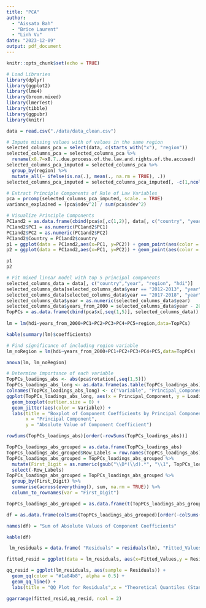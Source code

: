 ```yaml
---
title: "PCA"
author: 
  - "Aissata Bah"
  - "Brice Laurent"
  - "Linh Vu"
date: "2023-12-09"
output: pdf_document
---
```


```r
knitr::opts_chunk$set(echo = TRUE)
```

```r
# Load Libraries
library(dplyr)
library(ggplot2)
library(lme4)
library(broom.mixed)
library(lmerTest)
library(tibble)
library(ggpubr)
library(knitr)

data = read.csv("./data/data_clean.csv")
```


```r
# Impute missing values with of values in the same region
selected_columns_pca = select(data, c(starts_with("x"), "region"))
selected_columns_pca = selected_columns_pca %>%
  rename(x8.7=x8.7..due.process.of.the.law.and.rights.of.the.accused)
selected_columns_pca_imputed = selected_columns_pca %>%
  group_by(region) %>%
  mutate_all(~ ifelse(is.na(.), mean(., na.rm = TRUE), .))
selected_columns_pca_imputed = selected_columns_pca_imputed[, -c(1,ncol(selected_columns_pca_imputed))]

# Extract Principle Components of Rule of Law Variables
pca = prcomp(selected_columns_pca_imputed, scale. = TRUE)
variance_explained = (pca$sdev^2) / sum(pca$sdev^2)
```


```r
# Visualize Principle Components
PC1and2 = as.data.frame(cbind(pca$x[,c(1,2)], data[, c("country", "year", "hdi")]))
PC1and2$PC1 = as.numeric(PC1and2$PC1)
PC1and2$PC2 = as.numeric(PC1and2$PC2)
PC1and2$Country = PC1and2$country
p1 = ggplot(data = PC1and2,aes(x=PC1, y=PC2)) + geom_point(aes(color = Country)) + theme(legend.text = element_blank(), legend.key.size = unit(2, 'mm')) + guides(color = guide_legend(ncol = 3)) + labs(title="PC2 versus PC1, by Country")
p2 = ggplot(data = PC1and2,aes(x=PC1, y=PC2)) + geom_point(aes(color = hdi)) + labs(title="PC2 versus PC1, by HDI")

p1
p2
```

\newpage

```r
# Fit mixed linear model with top 5 principal components
selected_columns_data = data[, c("country","year", "region", "hdi")]
selected_columns_data[selected_columns_data$year == "2012-2013", "year"] = "2012.5"
selected_columns_data[selected_columns_data$year == "2017-2018", "year"] = "2017.5"
selected_columns_data$year = as.numeric(selected_columns_data$year)
selected_columns_data$years_from_2000 = selected_columns_data$year - 2000
TopPCs = as.data.frame(cbind(pca$x[,seq(1,5)], selected_columns_data))
                  
lm = lm(hdi~years_from_2000+PC1+PC2+PC3+PC4+PC5+region,data=TopPCs)

kable(summary(lm)$coefficients)
```

```r
# Find significance of including region variable
lm_noRegion = lm(hdi~years_from_2000+PC1+PC2+PC3+PC4+PC5,data=TopPCs)

anova(lm, lm_noRegion)

```

```r
# Determine importance of each variable
TopPCs_loadings_abs <- abs(pca$rotation[,seq(1,5)])
TopPCs_loadings_abs_long <- as.data.frame(as.table(TopPCs_loadings_abs))
colnames(TopPCs_loadings_abs_long) <- c("Variable", "Principal_Component", "Loading")
ggplot(TopPCs_loadings_abs_long, aes(x = Principal_Component, y = Loading)) +
  geom_boxplot(outlier.size = 0) +
  geom_jitter(aes(color = Variable)) +
  labs(title = "Boxplot of Component Coefficients by Principal Component",
       x = "Principal Component",
       y = "Absolute Value of Component Coefficient")

rowSums(TopPCs_loadings_abs)[order(-rowSums(TopPCs_loadings_abs))]

TopPCs_loadings_abs_grouped = as.data.frame(TopPCs_loadings_abs) 
TopPCs_loadings_abs_grouped$Row_Labels = row.names(TopPCs_loadings_abs)
TopPCs_loadings_abs_grouped = TopPCs_loadings_abs_grouped %>%
  mutate(First_Digit = as.numeric(gsub("\\D*(\\d).*", "\\1", TopPCs_loadings_abs_grouped$Row_Labels))) %>%
  select(-Row_Labels)
TopPCs_loadings_abs_grouped = TopPCs_loadings_abs_grouped %>%
  group_by(First_Digit) %>%
  summarise(across(everything(), sum, na.rm = TRUE)) %>%
  column_to_rownames(var = "First_Digit")

TopPCs_loadings_abs_grouped = as.data.frame(t(TopPCs_loadings_abs_grouped)) %>% rename("1 (Constraints on Government Powers)" = "1", "2 (Absence of Corruption)" = "2", "3 (Open Government )" = "3", "4 (Fundamental Rights)" = "4", "5 (Order and Security)" = "5", "6(Regulatory Enforcement)" = "6", "7 (Civil Justice)" = "7", "8 (Criminal Justice)" = "8")

df = as.data.frame(colSums(TopPCs_loadings_abs_grouped)[order(-colSums(TopPCs_loadings_abs_grouped))])

names(df) = "Sum of Absolute Values of Component Coefficients"

kable(df)
```

```r
 lm_residuals = data.frame( "Residuals" = residuals(lm), "Fitted_Values" = fitted(lm))

fitted_resid = ggplot(data = lm_residuals, aes(x=Fitted_Values,y = Residuals)) + geom_point(color = "#1a84b8", alpha = 0.5) + geom_hline(yintercept=0)+ labs(title= "Residuals versus Fitted Values")

qq_resid = ggplot(lm_residuals, aes(sample = Residuals)) +
  geom_qq(color = "#1a84b8", alpha = 0.5) +
  geom_qq_line() +
  labs(title = "QQ Plot for Residuals",x = "Theoretical Quantiles (Standard Normal)", y = "Observed Quantiles (Residuals)")

ggarrange(fitted_resid,qq_resid, ncol = 2)
```